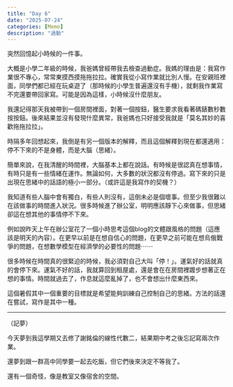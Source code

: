 ```yaml
---
title: "Day 6"
date: "2025-07-24"
categories: [Memo]
description: "過動"
---
```


突然回憶起小時候的一件事。

大概是小學二年級的時候，我爸媽曾經帶我去檢查過動症。我媽的理由是：我寫作業很不專心，常常東摸西摸拖拖拉拉。確實我從小寫作業就比別人慢。在安親班裡面，同學們都已經在玩桌遊了（那時候的小學生普遍還沒有手機），就剩我作業寫不完還要帶回家寫。可能是因為這樣，小時候沒什麼朋友。

我還記得那天我被帶到一個房間裡面，對著一個按鈕，醫生要求我看著碼錶數秒數按按鈕。後來結果並沒有發現什麼異常，我爸媽也只好接受我就是「莫名其妙的喜歡拖拖拉拉」。

時隔多年回想起來，我倒是有另一個版本的解釋，而且這個解釋到現在都還適用：停不下來的不是身體，而是大腦（思緒）。

簡單來說，在我清醒的時間裡，大腦基本上都在說話。有時候是很認真在想事情，有時只是有一些情緒在運作。無論如何，大多數的狀況都沒有停過。寫下來的只是出現在思緒中的話語的極小一部分。（或許這是我寫作的契機？）

我知道有些人腦中會有獨白，有些人則沒有，這倒未必是個壞事。但至少我很難以在該做事的時間進入狀況。很多時候進了辦公室，明明應該靜下心來做事，但思緒卻這在想其他的事情停不下來。

例如說昨天上午在辦公室花了一個小時思考這個blog的文體跟風格的問題（這應該是明天的內容）。在更早以前是在想自信心的問題，在更早之前可能在想烏俄戰爭的問題，在想數學模型在經濟學的必要性的問題⋯⋯

很多時候在時間真的很緊迫的時候，我必須對自己大叫「停！」。運氣好的話就真的會停下來。運氣不好的話，我就算回到租屋處，還是會在在房間裡踱步想著正在想的事情。時間就過去了，作息就這麼亂掉了，也不會想出什麼東西來。

這個暑假其中一個重要的目標就是希望能夠訓練自己控制自己的思緒。方法的話還在嘗試，寫作是其中一種。

---

（記夢）

今天夢到我這學期又去修了謝銘倫的線性代數二，結果期中考之後忘記寫兩次作業。

還夢到跟一群高中同學要一起去吃飯，但它們後來決定不等我了。

還有一個奇怪，像是教室又像宿舍的空間。